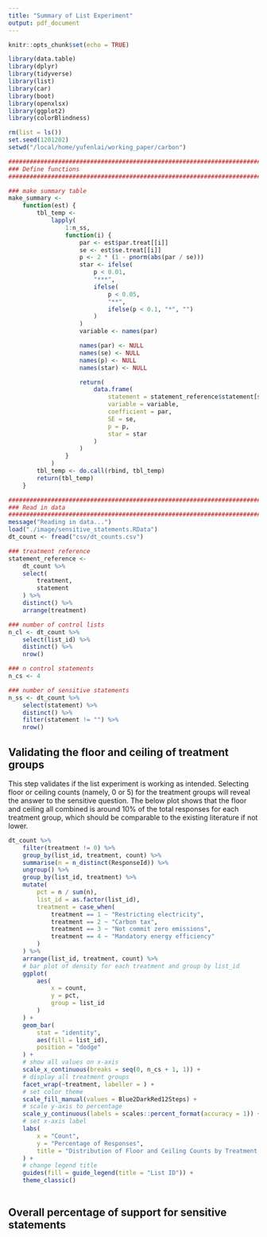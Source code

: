 ```yaml
---
title: "Summary of List Experiment"
output: pdf_document
---
```


```r
knitr::opts_chunk$set(echo = TRUE)

library(data.table)
library(dplyr)
library(tidyverse)
library(list)
library(car)
library(boot)
library(openxlsx)
library(ggplot2)
library(colorBlindness)

rm(list = ls())
set.seed(1201202)
setwd("/local/home/yufenlai/working_paper/carbon")

################################################################################
### Define functions
################################################################################

### make summary table
make_summary <-
    function(est) {
        tbl_temp <-
            lapply(
                1:n_ss,
                function(i) {
                    par <- est$par.treat[[i]]
                    se <- est$se.treat[[i]]
                    p <- 2 * (1 - pnorm(abs(par / se)))
                    star <- ifelse(
                        p < 0.01,
                        "***",
                        ifelse(
                            p < 0.05,
                            "**",
                            ifelse(p < 0.1, "*", "")
                        )
                    )
                    variable <- names(par)

                    names(par) <- NULL
                    names(se) <- NULL
                    names(p) <- NULL
                    names(star) <- NULL

                    return(
                        data.frame(
                            statement = statement_reference$statement[statement_reference$treatment == i],
                            variable = variable,
                            coefficient = par,
                            SE = se,
                            p = p,
                            star = star
                        )
                    )
                }
            )
        tbl_temp <- do.call(rbind, tbl_temp)
        return(tbl_temp)
    }

################################################################################
### Read in data
################################################################################
message("Reading in data...")
load("./image/sensitive_statements.RData")
dt_count <- fread("csv/dt_counts.csv")

### treatment reference
statement_reference <-
    dt_count %>%
    select(
        treatment,
        statement
    ) %>%
    distinct() %>%
    arrange(treatment)

### number of control lists
n_cl <- dt_count %>%
    select(list_id) %>%
    distinct() %>%
    nrow()

### n control statements
n_cs <- 4

### number of sensitive statements
n_ss <- dt_count %>%
    select(statement) %>%
    distinct() %>%
    filter(statement != "") %>%
    nrow()
```

## Validating the floor and ceiling of treatment groups
This step validates if the list experiment is working as intended.
Selecting floor or ceiling counts (namely, 0 or 5) for the treatment groups
will reveal the answer to the sensitive question.
The below plot shows that the floor and ceiling all combined is around 10%
of the total responses for each treatment group,
which should be comparable to the existing literature if not lower.
```r
dt_count %>%
    filter(treatment != 0) %>%
    group_by(list_id, treatment, count) %>%
    summarise(n = n_distinct(ResponseId)) %>%
    ungroup() %>%
    group_by(list_id, treatment) %>%
    mutate(
        pct = n / sum(n),
        list_id = as.factor(list_id),
        treatment = case_when(
            treatment == 1 ~ "Restricting electricity",
            treatment == 2 ~ "Carbon tax",
            treatment == 3 ~ "Not commit zero emissions",
            treatment == 4 ~ "Mandatory energy efficiency"
        )
    ) %>%
    arrange(list_id, treatment, count) %>%
    # bar plot of density for each treatment and group by list_id
    ggplot(
        aes(
            x = count,
            y = pct,
            group = list_id
        )
    ) +
    geom_bar(
        stat = "identity",
        aes(fill = list_id),
        position = "dodge"
    ) +
    # show all values on x-axis
    scale_x_continuous(breaks = seq(0, n_cs + 1, 1)) +
    # display all treatment groups
    facet_wrap(~treatment, labeller = ) +
    # set color theme
    scale_fill_manual(values = Blue2DarkRed12Steps) +
    # scale y-axis to percentage
    scale_y_continuous(labels = scales::percent_format(accuracy = 1)) +
    # set x-axis label
    labs(
        x = "Count",
        y = "Percentage of Responses",
        title = "Distribution of Floor and Ceiling Counts by Treatment Group"
    ) +
    # change legend title
    guides(fill = guide_legend(title = "List ID")) +
    theme_classic()
    
```

## Overall percentage of support for sensitive statements